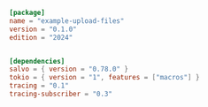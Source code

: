
```toml  title="upload-files/Cargo.toml"
[package]
name = "example-upload-files"
version = "0.1.0"
edition = "2024"


[dependencies]
salvo = { version = "0.78.0" }
tokio = { version = "1", features = ["macros"] }
tracing = "0.1"
tracing-subscriber = "0.3"

```